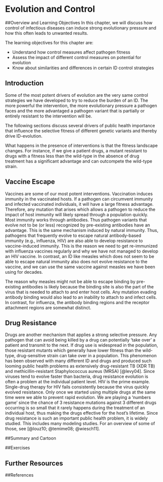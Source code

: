 # Evolution and Control

##Overview and Learning Objectives
In this chapter, we will discuss how control of infectious diseases can induce strong evolutionary pressure and how this often leads to unwanted results.

The learning objectives for this chapter are:

* Understand how control measures affect pathogen fitness
* Assess the impact of different control measures on potential for evolution
* Know about similarities and differences in certain ID control strategies



## Introduction

Some of the most potent drivers of evolution are the very same control strategies we have developed to try to reduce the burden of an ID. The more powerful the intervention, the more evolutionary pressure a pathogen faces and the more advantaged a pathogen variant that is partially or entirely resistant to the intervention will be. 


The following sections discuss several drivers of public health importance that influence the selective fitness of different genetic variants and thereby drive ID-evolution.


What happens in the presence of interventions is that the fitness landscape changes. For instance, if we give a patient drugs, a mutant resistant to drugs with a fitness less than the wild-type in the absence of drug treatment has a significant advantage and can outcompete the wild-type strain.


## Vaccine Escape
Vaccines are some of our most potent interventions. Vaccination induces immunity in the vaccinated hosts. If a pathogen can circumvent immunity and infected vaccinated individuals, it will have a large fitness advantage. Therefore, any mutation that arises which allows a pathogen to reduce the impact of host immunity will likely spread through a population quickly. Most immunity works through antibodies. Thus pathogen variants that evolve not to be (or less) recognized by pre-existing antibodies have an advantage. This is the same mechanism induced by natural immunity. Thus, pathogens that frequently evolve to escape natural antibody-based immunity (e.g., influenza, HIV) are also able to develop resistance to vaccine-induced immunity. This is the reason we need to get re-immunized with influenza vaccines regularly and why we have not managed to develop an HIV vaccine. In contrast, an ID like measles which does not seem to be able to escape natural immunity also does not evolve resistance to the vaccine, and we can use the same vaccine against measles we have been using for decades. 

The reason why measles might not be able to escape binding by pre-existing antibodies is likely because the binding site is also the part of the virus that is needed to attach to and enter host cells. Any mutation evading antibody binding would also lead to an inability to attach to and infect cells. In contrast, for influenza, the antibody binding regions and the receptor attachment regions are somewhat distinct.


## Drug Resistance
Drugs are another mechanism that applies a strong selective pressure. Any pathogen that can avoid being killed by a drug can potentially 'take over' a patient and transmit to the next. If drug use is widespread in the population, those resistant mutants which generally have lower fitness than the wild-type, drug-sensitive strain can take over in a population. This phenomenon has been observed with many different ID and drugs and produced such looming public health problems as extensively drug-resistant TB (XDR TB) and methicillin-resistant Staphylococcus aureus (MRSA) [@levy04]. 
Since viruses tend to evolve faster than bacteria, drug resistance evolution is often a problem at the individual patient level. HIV is the prime example. Single-drug therapy for HIV fails consistently because the virus quickly evolved resistance. Only once we started using multiple drugs at the same time were we able to prevent rapid evolution. We are playing a 'numbers game' since the chance of 3 resistance mutations against 3 different drugs occurring is so small that it rarely happens during the treatment of an individual host, thus making the drugs effective for the host's lifetime.
Since drug resistance is such an important public health problem, it is widely studied. This includes many modeling studies. For an overview of some of those, see [@louz10; @temime08; @wiesch11]. 





##Summary and Cartoon

##Exercises

## Further Resources

##References

